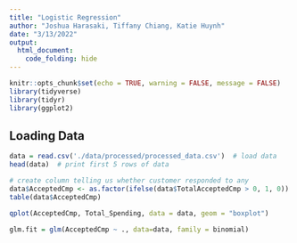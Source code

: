 ```yaml
---
title: "Logistic Regression"
author: "Joshua Harasaki, Tiffany Chiang, Katie Huynh"
date: "3/13/2022"
output: 
  html_document:
    code_folding: hide
---
```


```r
knitr::opts_chunk$set(echo = TRUE, warning = FALSE, message = FALSE)
library(tidyverse)
library(tidyr)
library(ggplot2)
```

## Loading Data

```r
data = read.csv('./data/processed/processed_data.csv')  # load data
head(data)  # print first 5 rows of data
```

```r
# create column telling us whether customer responded to any  
data$AcceptedCmp <- as.factor(ifelse(data$TotalAcceptedCmp > 0, 1, 0))
table(data$AcceptedCmp)
```

```r
qplot(AcceptedCmp, Total_Spending, data = data, geom = "boxplot")
```
```r
glm.fit = glm(AcceptedCmp ~ ., data=data, family = binomial)
```















